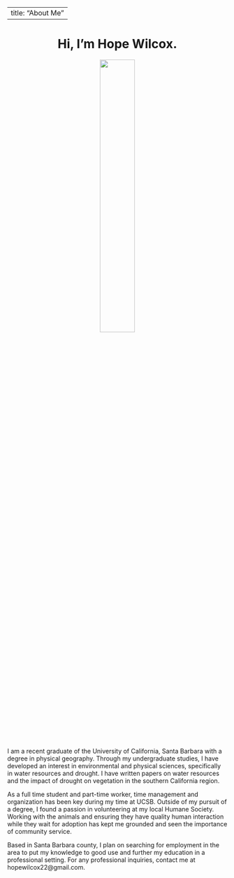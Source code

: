 
---
title: "About Me"
---
  
<center>
# Hi, I'm Hope Wilcox.
</center>
<center>
![](img/hopegrad.jpg){width=40%} 
</center>

I am a recent graduate of the University of California, Santa Barbara with a degree in physical geography. Through my undergraduate studies, I have developed an interest in environmental and physical sciences, specifically in water resources and drought. I have written papers on water resources and the impact of drought on vegetation in the southern California region. 

As a full time student and part-time worker, time management and organization has been key during my time at UCSB. Outside of my pursuit of a degree, I found a passion in volunteering at my local Humane Society. Working with the animals and ensuring they have quality human interaction while they wait for adoption has kept me grounded and seen the importance of community service.

Based in Santa Barbara county, I plan on searching for employment in the area to put my knowledge to good use and further my education in a professional setting. For any professional inquiries, contact me at hopewilcox22@gmail.com. 
